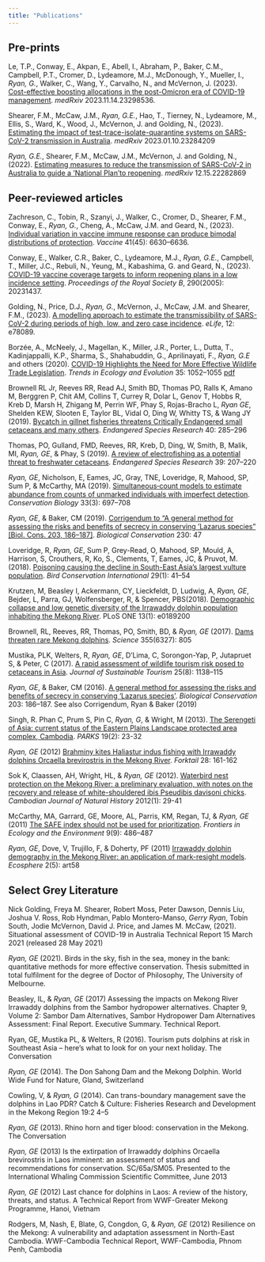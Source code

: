 ```yaml
---
title: "Publications"
---
```


## Pre-prints

Le, T.P., Conway, E., Akpan, E., Abell, I., Abraham, P., Baker, C.M., Campbell, P.T., Cromer, D., Lydeamore, M.J., McDonough, Y., Mueller, I., *Ryan, G.*, Walker, C., Wang, Y., Carvalho, N., and McVernon, J. (2023). [Cost-effective boosting allocations in the post-Omicron era of COVID-19 management]( https://doi.org/10.1101/2023.11.14.23298536){target="_blank"}. *medRxiv* 2023.11.14.23298536.

Shearer, F.M., McCaw, J.M., *Ryan, G.E.*, Hao, T., Tierney, N., Lydeamore, M., Ellis, S., Ward, K., Wood, J., McVernon, J. and Golding, N., (2023). [Estimating the impact of test-trace-isolate-quarantine systems on SARS-CoV-2 transmission in Australia](https://doi.org/10.1101/2023.01.10.23284209){target="_blank"}. *medRxiv* 2023.01.10.23284209

*Ryan, G.E.*, Shearer, F.M., McCaw, J.M., McVernon, J. and Golding, N., (2022). [Estimating measures to reduce the transmission of SARS-CoV-2 in Australia to guide a ‘National Plan’to reopening](https://doi.org/10.1101/2022.12.15.22282869){target="_blank"}. *medRxiv* 12.15.22282869

## Peer-reviewed articles

Zachreson, C., Tobin, R., Szanyi, J., Walker, C., Cromer, D., Shearer, F.M., Conway, E., *Ryan, G.*, Cheng, A., McCaw, J.M. and Geard, N., (2023). [Individual variation in vaccine immune response can produce bimodal distributions of protection](https://doi.org/10.1016/j.vaccine.2023.09.025){target="_blank"}. *Vaccine* 41(45): 6630--6636.

Conway, E., Walker, C.R., Baker, C., Lydeamore, M.J., *Ryan, G.E.*, Campbell, T., Miller, J.C., Rebuli, N., Yeung, M., Kabashima, G. and Geard, N., (2023). [COVID-19 vaccine coverage targets to inform reopening plans in a low incidence setting](https://doi.org/10.1098/rspb.2023.1437){target="_blank"}. *Proceedings of the Royal Society B*, 290(2005): 20231437.

Golding, N., Price, D.J., *Ryan, G.*, McVernon, J., McCaw, J.M. and Shearer, F.M., (2023). [A modelling approach to estimate the transmissibility of SARS-CoV-2 during periods of high, low, and zero case incidence](https://doi.org/10.7554/eLife.78089){target="_blank"}. *eLife*, 12: e78089.

Borzée, A., McNeely, J., Magellan, K., Miller, J.R., Porter, L., Dutta, T., Kadinjappalli, K.P., Sharma, S., Shahabuddin, G., Aprilinayati, F., *Ryan, G.E* and others (2020). [COVID-19 Highlights the Need for More Effective Wildlife Trade Legislation](https://doi.org/10.1016/j.tree.2020.10.001){target="_blank"}. *Trends in Ecology and Evolution* 35: 1052--1055 [pdf](publications/TREE_35(12)1052–1055_Boruzee&al_2020.pdf){target="_blank"}

Brownell RL Jr, Reeves RR, Read AJ, Smith BD, Thomas PO, Ralls K, Amano M, Berggren P, Chit AM, Collins T, Currey R, Dolar L, Genov T, Hobbs R, Kreb D, Marsh H, Zhigang M, Perrin WF, Phay S, Rojas-Bracho L, *Ryan GE*, Shelden KEW, Slooten E, Taylor BL, Vidal O, Ding W, Whitty TS, & Wang JY (2019). [Bycatch in gillnet fisheries threatens Critically Endangered small cetaceans and many others](https://doi.org/10.3354/esr00994){target="_blank"}. *Endangered Species Research* 40: 285--296

Thomas, PO, Gulland, FMD, Reeves, RR, Kreb, D, Ding, W, Smith, B, Malik, MI, *Ryan, GE*, & Phay, S (2019). [A review of electrofishing as a potential threat to freshwater cetaceans](https://doi.org/10.3354/esr00962){target="_blank"}. *Endangered Species Research* 39: 207--220

*Ryan, GE*, Nicholson, E, Eames, JC, Gray, TNE, Loveridge, R, Mahood, SP, Sum P, & McCarthy, MA (2019). [Simultaneous‐count models to estimate abundance from counts of unmarked individuals with imperfect detection](https://doi.org/10.1111/cobi.13261){target="_blank"}. *Conservation Biology* 33(3): 697--708

*Ryan, GE*, & Baker, CM (2019). [Corrigendum to "A general method for assessing the risks and benefits of secrecy in conserving 'Lazarus species" \[Biol. Cons. 203, 186--187\]](https://doi.org/10.1016/j.biocon.2018.12.003){target="_blank"}. *Biological Conservation* 230: 47

Loveridge, R, *Ryan, GE*, Sum P, Grey-Read, O, Mahood, SP, Mould, A, Harrison, S, Crouthers, R, Ko, S., Clements, T, Eames, JC, & Pruvot, M. (2018). [Poisoning causing the decline in South-East Asia's largest vulture population](https://doi.org/10.1017/S0959270918000126){target="_blank"}. *Bird Conservation International* 29(1): 41--54

Krutzen, M, Beasley I, Ackermann, CY, Lieckfeldt, D, Ludwig, A, *Ryan, GE*, Bejder, L, Parra, GJ, Wolfensberger, R, & Spencer, PBS(2018). [Demographic collapse and low genetic diversity of the Irrawaddy dolphin population inhabiting the Mekong River](https://doi.org/10.1371/journal.pone.0189200){target="_blank"}. PLoS ONE 13(1): e0189200

Brownell, RL, Reeves, RR, Thomas, PO, Smith, BD, & *Ryan, GE* (2017). [Dams threaten rare Mekong dolphins](https://doi.org/10.1126/science.aam6406){target="_blank"}. *Science* 355(6327): 805

Mustika, PLK, Welters, R, *Ryan, GE*, D'Lima, C, Sorongon-Yap, P, Jutapruet S, & Peter, C (2017). [A rapid assessment of wildlife tourism risk posed to cetaceans in Asia](http://dx.doi.org/10.1080/09669582.2016.1257012){target="_blank"}. *Journal of Sustainable Tourism* 25(8): 1138--115

*Ryan, GE*, & Baker, CM (2016). [A general method for assessing the risks and benefits of secrecy in conserving 'Lazarus species'](http://dx.doi.org/10.1016/j.biocon.2016.09.022){target="_blank"}. *Biological Conservation* 203: 186--187. See also Corrigendum, Ryan & Baker (2019)

Singh, R. Phan C, Prum S, Pin C, *Ryan, G*, & Wright, M (2013). [The Serengeti of Asia: current status of the Eastern Plains Landscape protected area complex, Cambodia](https://doi.org/10.2305/IUCN.CH.2013.PARKS-19-2.RS.en){target="_blank"}. *PARKS* 19(2): 23-32

*Ryan, GE* (2012) [Brahminy kites Haliastur indus fishing with Irrawaddy dolphins Orcaella brevirostris in the Mekong River](https://www.researchgate.net/publication/289744193_Brahminy_Kites_Haliastur_indus_fishing_with_Irrawaddy_dolphins_Orcaella_brevirostris_in_the_Mekong_River){target="_blank"}. *Forktail* 28: 161-162

Sok K, Claassen, AH, Wright, HL, & *Ryan, GE* (2012). [Waterbird nest protection on the Mekong River: a preliminary evaluation, with notes on the recovery and release of white-shouldered ibis Pseudibis davisoni chicks](https://www.fauna-flora.org/wp-content/uploads/2023/05/FFI_201207_Cambodian-Journal-of-Natural-History.pdf){target="_blank"}. *Cambodian Journal of Natural History* 2012(1): 29-41

McCarthy, MA, Garrard, GE, Moore, AL, Parris, KM, Regan, TJ, & *Ryan, GE* (2011) [The SAFE index should not be used for prioritization](https://doi.org/10.1890/11.WB.027){target="_blank"}. *Frontiers in Ecology and the Environment* 9(9): 486--487

*Ryan, GE*, Dove, V, Trujillo, F, & Doherty, PF (2011) [Irrawaddy dolphin demography in the Mekong River: an application of mark-resight models](https://doi.org/10.1890/ES10-00171.1){target="_blank"}. *Ecosphere* 2(5): art58

## Select Grey Literature

Nick Golding, Freya M. Shearer, Robert Moss, Peter Dawson, Dennis Liu, Joshua V. Ross, Rob Hyndman, Pablo Montero-Manso, *Gerry Ryan*, Tobin South, Jodie McVernon, David J. Price, and James M. McCaw, (2021). Situational assessment of COVID-19 in Australia Technical Report 15 March 2021 (released 28 May 2021)

*Ryan, GE* (2021). Birds in the sky, fish in the sea, money in the bank: quantitative methods for more effective conservation. Thesis submitted in total fulfilment for the degree of Doctor of Philosophy, The University of Melbourne.

Beasley, IL, & *Ryan, GE* (2017) Assessing the impacts on Mekong River Irrawaddy dolphins from the Sambor hydropower alternatives. Chapter 9, Volume 2: Sambor Dam Alternatives, Sambor Hydropower Dam Alternatives Assessment: Final Report. Executive Summary. Technical Report.

Ryan, GE, Mustika PL, & Welters, R (2016). Tourism puts dolphins at risk in Southeast Asia -- here's what to look for on your next holiday. The Conversation

*Ryan, GE* (2014). The Don Sahong Dam and the Mekong Dolphin. World Wide Fund for Nature, Gland, Switzerland

Cowling, V, & *Ryan, G* (2014). Can trans-boundary management save the dolphins in Lao PDR? Catch & Culture: Fisheries Research and Development in the Mekong Region 19:2 4--5

*Ryan, GE* (2013). Rhino horn and tiger blood: conservation in the Mekong. The Conversation

*Ryan, GE* (2013) Is the extirpation of Irrawaddy dolphins Orcaella brevirostris in Laos imminent: an assessment of status and recommendations for conservation. SC/65a/SM05. Presented to the International Whaling Commission Scientific Committee, June 2013

*Ryan, GE* (2012) Last chance for dolphins in Laos: A review of the history, threats, and status. A Technical Report from WWF-Greater Mekong Programme, Hanoi, Vietnam

Rodgers, M, Nash, E, Blate, G, Congdon, G, & *Ryan, GE* (2012) Resilience on the Mekong: A vulnerability and adaptation assessment in North-East Cambodia. WWF-Cambodia Technical Report, WWF-Cambodia, Phnom Penh, Cambodia
